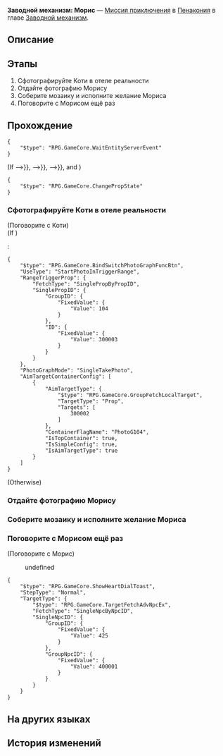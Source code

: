 {{Дополнить|Диалоги.}}
{{Миссия Инфобокс
|id              = 4240310
|Название        = 
|Изображение     = Миссия Освоения Заводной механизм Морис.png
|Тип             = Миссия приключения
|События         = 
|Глава           = Заводной механизм
|Условия         = Завершена [[Миссия Освоения]] ''[[Ночь по имени Нежность]]''
|Персонажи       = Коти; Морис; Первопроходец
|СтартЛокация    = [[Пенакония]] — [[Золотой миг]]
|Локации         = Золотой миг
|Предыдущая      = 
|Следующая       = 
|Награды         = Опыт Освоения*100; Звёздный нефрит*10; Утраченный кристалл*3; Часокредиты*180; Кредиты*20 000
}}
'''Заводной механизм: Морис''' — [[Миссия приключения]] в [[Пенакония]] в главе [[Заводной механизм]].

==Описание==
{{Описание|<!--официальное описание из Перекрёстка судеб-->}}

==Этапы==
# Сфотографируйте Коти в отеле реальности
# Отдайте фотографию Морису
# Соберите мозаику и исполните желание Мориса
# Поговорите с Морисом ещё раз

==Прохождение==
{{Дополнить}}

<pre>{
	"$type": "RPG.GameCore.WaitEntityServerEvent"
}</pre>
;(If {{cx}}{{subst:void|<!--{"$type":"RPG.GameCore.ByComparePropState","TargetType":{"$type":"RPG.GameCore.GroupFetchLocalTarget","TargetType":"Prop","Targets":[300002]}}-->}}, {{cx}}{{subst:void|<!--{"$type":"RPG.GameCore.ByComparePropState","TargetType":{"$type":"RPG.GameCore.GroupFetchLocalTarget","TargetType":"Prop","Targets":[300003]}}-->}}, {{cx}}{{subst:void|<!--{"$type":"RPG.GameCore.ByComparePropState","TargetType":{"$type":"RPG.GameCore.GroupFetchLocalTarget","TargetType":"Prop","Targets":[300004]}}-->}}, and {{cx}}{{subst:void|<!--{"$type":"RPG.GameCore.ByComparePropState","TargetType":{"$type":"RPG.GameCore.GroupFetchLocalTarget","TargetType":"Prop","Targets":[300001]},"State":"Open"}-->}})
<pre>{
	"$type": "RPG.GameCore.ChangePropState"
}</pre>
{{Диалог Конец}}

===Сфотографируйте Коти в отеле реальности===
{{Описание миссии|локация=Отель «Грёзы» (реальность)|Тик-так! Покрутите стрелки... Тик-так!<br />Исследуйте сознание людей, они ждут этого. Помогите им раскрыть свою истинную сущность.}}
{{Диалог Начало}}

;(Поговорите с Коти)
;(If {{cx}}<!--SubMission Finish: 424031008-->)
:<!--Unknown TalkSentence: 413100801-->
:<pre>{
	"$type": "RPG.GameCore.BindSwitchPhotoGraphFuncBtn",
	"UseType": "StartPhotoInTriggerRange",
	"RangeTriggerProp": {
		"FetchType": "SinglePropByPropID",
		"SinglePropID": {
			"GroupID": {
				"FixedValue": {
					"Value": 104
				}
			},
			"ID": {
				"FixedValue": {
					"Value": 300003
				}
			}
		}
	},
	"PhotoGraphMode": "SingleTakePhoto",
	"AimTargetContainerConfig": [
		{
			"AimTargetType": {
				"$type": "RPG.GameCore.GroupFetchLocalTarget",
				"TargetType": "Prop",
				"Targets": [
					300002
				]
			},
			"ContainerFlagName": "PhotoG104",
			"IsTopContainer": true,
			"IsSimpleConfig": true,
			"IsAimTargetType": true
		}
	]
}</pre>
;(Otherwise)
:<!--Unknown TalkSentence: 413100801-->
{{Диалог Конец}}

===Отдайте фотографию Морису===
{{Диалог Начало}}

{{Диалог Конец}}

===Соберите мозаику и исполните желание Мориса===
{{Диалог Начало}}
{{Диалог Конец}}

===Поговорите с Морисом ещё раз===
{{Диалог Начало}}

;(Поговорите с Морис)
<!--Unknown TalkSentence: 413101001-->
<!--Unknown TalkSentence: 413101002-->
:{{Диалог|Стрелка}} undefined
<!--Unknown TalkSentence: 413101004-->
<!--Unknown TalkSentence: 413101005-->
<!--Unknown TalkSentence: 413101006-->
<!--Unknown TalkSentence: 413101007-->
<pre>{
	"$type": "RPG.GameCore.ShowHeartDialToast",
	"StepType": "Normal",
	"TargetType": {
		"$type": "RPG.GameCore.TargetFetchAdvNpcEx",
		"FetchType": "SingleNpcByNpcID",
		"SingleNpcID": {
			"GroupID": {
				"FixedValue": {
					"Value": 425
				}
			},
			"GroupNpcID": {
				"FixedValue": {
					"Value": 400001
				}
			}
		}
	}
}</pre>
{{Диалог Конец}}

==На других языках==
{{На других языках
|en   = Clockwork: Morris
|zhs  = 钟表把戏：莫里斯
|zht  = 鐘錶把戲：莫里斯
|ja   = クロックトリック：モリス
|ko   = 시계 트릭: 모리스
|es   = Trucorreloj: Morris
|fr   = Pouvoir de la Pendule&nbsp;: Maurice
|ru   = Заводной механизм: Морис
|th   = กลนาฬิกา: Morris
|vi   = Thủ Thuật Đồng Hồ: Morris
|de   = Uhrwerk: Morris
|id   = Clockwork: Morris
|pt   = Truquelógio: Morris
}}

==История изменений==
{{История изменений|2.7}}

